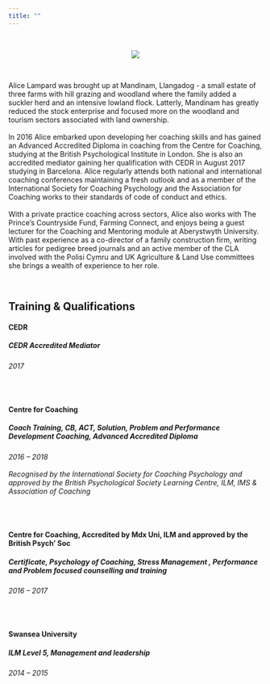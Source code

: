 ```yaml
---
title: ""
---
```

<br>

<center>
![](Profile picture.jpg)
</center>

<br>

Alice Lampard was brought up at Mandinam, Llangadog - a small estate of three farms with hill grazing and woodland where the family added a suckler herd and an intensive lowland flock. Latterly, Mandinam has greatly reduced the stock enterprise and focused more on the woodland and tourism sectors associated with land ownership.
<br><br>
In 2016 Alice embarked upon developing her coaching skills and has gained an Advanced Accredited Diploma in coaching from the Centre for Coaching, studying at the British Psychological Institute in London. She is also an accredited mediator gaining her qualification with CEDR in August 2017 studying in Barcelona. Alice regularly attends both national and international coaching conferences maintaining a fresh outlook and as a member of the International Society for Coaching Psychology and the Association for Coaching works to their standards of code of conduct and ethics.
<br><br>
With a private practice coaching across sectors, Alice also works with The Prince’s Countryside Fund, Farming Connect, and enjoys being a guest lecturer for the Coaching and Mentoring module at Aberystwyth University. With past experience as a co-director of a family construction firm, writing articles for pedigree breed journals and an active member of the CLA involved with the Polisi Cymru and UK Agriculture & Land Use committees she brings a wealth of experience to her role.

<br>

## Training & Qualifications

#### <b> CEDR </b>
##### CEDR Accredited Mediator
<h6> 2017 </h6>

<br>

#### <b> Centre for Coaching </b>
##### Coach Training, CB, ACT, Solution, Problem and Performance Development Coaching, Advanced Accredited Diploma
<h6> 2016 – 2018 
<br><br>
Recognised by the International Society for Coaching Psychology and approved by the British Psychological Society Learning Centre, ILM, IMS & Association of Coaching </h6>

<br>

#### <b> Centre for Coaching, Accredited by Mdx Uni, ILM and approved by the British Psych’ Soc </b>
##### Certificate, Psychology of Coaching, Stress Management , Performance and Problem focused counselling and training
<h6> 2016 – 2017 </h6>

<br>

#### <b> Swansea University </b>
##### ILM Level 5, Management and leadership
<h6> 2014 – 2015 </h6>

